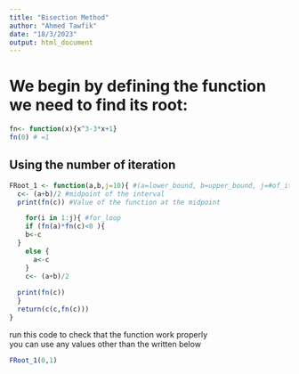 ---
title: "Bisection Method"
author: "Ahmed Tawfik"
date: "18/3/2023"
output: html_document
---

# We begin by defining the function we need to find its root:
```{r}
fn<- function(x){x^3-3*x+1}
fn(0) # =1
```
## Using the number of iteration
```{r}
FRoot_1 <- function(a,b,j=10){ #(a=lower_bound, b=upper_bound, j=#of_iterations)
  c<- (a+b)/2 #midpoint of the interval
  print(fn(c)) #Value of the function at the midpoint

    for(i in 1:j){ #for_loop
    if (fn(a)*fn(c)<0 ){
    b<-c
  }
    else {
      a<-c
    }
    c<- (a+b)/2
    
  print(fn(c))
  }
  return(c(c,fn(c)))
}
```
run this code to check that the function work properly
<br>
you can use any values other than the written below
```{r}
FRoot_1(0,1)
```
